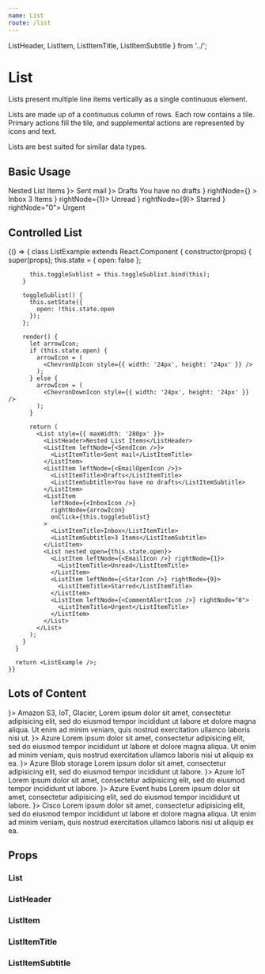 ```yaml
---
name: List
route: /list
---
```



  ListHeader,
  ListItem,
  ListItemTitle,
  ListItemSubtitle
} from '../';



# List

Lists present multiple line items vertically as a single continuous element.

Lists are made up of a continuous column of rows. Each row contains a tile.
Primary actions fill the tile, and supplemental actions are represented by icons
and text.

Lists are best suited for similar data types.

## Basic Usage

<Playground>
  <List style={{ maxWidth: '280px' }}>
    <ListHeader>Nested List Items</ListHeader>
    <ListItem leftNode={<SendIcon />}>
      <ListItemTitle>Sent mail</ListItemTitle>
    </ListItem>
    <ListItem leftNode={<EmailOpenIcon />}>
      <ListItemTitle>Drafts</ListItemTitle>
      <ListItemSubtitle>You have no drafts</ListItemSubtitle>
    </ListItem>
    <ListItem
      leftNode={<InboxIcon />}
      rightNode={<ChevronUpIcon style={{ width: '24px', height: '24px' }} />}
    >
      <ListItemTitle>Inbox</ListItemTitle>
      <ListItemSubtitle>3 Items</ListItemSubtitle>
    </ListItem>
    <List nested>
      <ListItem leftNode={<EmailIcon />} rightNode={1}>
        <ListItemTitle>Unread</ListItemTitle>
      </ListItem>
      <ListItem leftNode={<StarIcon />} rightNode={9}>
        <ListItemTitle>Starred</ListItemTitle>
      </ListItem>
      <ListItem leftNode={<CommentAlertIcon />} rightNode="0">
        <ListItemTitle>Urgent</ListItemTitle>
      </ListItem>
    </List>
  </List>
</Playground>

## Controlled List

<Playground>
  {() => {
      class ListExample extends React.Component {
        constructor(props) {
          super(props);
          this.state = {
            open: false
          };

          this.toggleSublist = this.toggleSublist.bind(this);
        }

        toggleSublist() {
          this.setState({
            open: !this.state.open
          });
        };

        render() {
          let arrowIcon;
          if (this.state.open) {
            arrowIcon = (
              <ChevronUpIcon style={{ width: '24px', height: '24px' }} />
            );
          } else {
            arrowIcon = (
              <ChevronDownIcon style={{ width: '24px', height: '24px' }} />
            );
          }

          return (
            <List style={{ maxWidth: '280px' }}>
              <ListHeader>Nested List Items</ListHeader>
              <ListItem leftNode={<SendIcon />}>
                <ListItemTitle>Sent mail</ListItemTitle>
              </ListItem>
              <ListItem leftNode={<EmailOpenIcon />}>
                <ListItemTitle>Drafts</ListItemTitle>
                <ListItemSubtitle>You have no drafts</ListItemSubtitle>
              </ListItem>
              <ListItem
                leftNode={<InboxIcon />}
                rightNode={arrowIcon}
                onClick={this.toggleSublist}
              >
                <ListItemTitle>Inbox</ListItemTitle>
                <ListItemSubtitle>3 Items</ListItemSubtitle>
              </ListItem>
              <List nested open={this.state.open}>
                <ListItem leftNode={<EmailIcon />} rightNode={1}>
                  <ListItemTitle>Unread</ListItemTitle>
                </ListItem>
                <ListItem leftNode={<StarIcon />} rightNode={9}>
                  <ListItemTitle>Starred</ListItemTitle>
                </ListItem>
                <ListItem leftNode={<CommentAlertIcon />} rightNode="0">
                  <ListItemTitle>Urgent</ListItemTitle>
                </ListItem>
              </List>
            </List>
          );
        }
      }

      return <ListExample />;
    }}

</Playground>

## Lots of Content

<Playground>
  <List>
    <ListItem leftNode={<AmazonIcon />}>
      <ListItemTitle>Amazon</ListItemTitle>
      <ListItemSubtitle>
        S3, IoT, Glacier, Lorem ipsum dolor sit amet, consectetur adipisicing
        elit, sed do eiusmod tempor incididunt ut labore et dolore magna aliqua.
        Ut enim ad minim veniam, quis nostrud exercitation ullamco laboris nisi
        ut.
      </ListItemSubtitle>
    </ListItem>
    <ListItem leftNode={<AzureIcon />}>
      <ListItemTitle>Azure</ListItemTitle>
      <ListItemSubtitle>
        Lorem ipsum dolor sit amet, consectetur adipisicing elit, sed do eiusmod
        tempor incididunt ut labore et dolore magna aliqua. Ut enim ad minim
        veniam, quis nostrud exercitation ullamco laboris nisi ut aliquip ex ea.
      </ListItemSubtitle>
    </ListItem>
    <List nested>
      <ListItem leftNode={<ViewGridIcon />}>
        <ListItemTitle>Azure Blob storage</ListItemTitle>
        <ListItemSubtitle>
          Lorem ipsum dolor sit amet, consectetur adipisicing elit, sed do
          eiusmod tempor incididunt ut labore.
        </ListItemSubtitle>
      </ListItem>
      <ListItem leftNode={<LanConnectIcon />}>
        <ListItemTitle>Azure IoT</ListItemTitle>
        <ListItemSubtitle>
          Lorem ipsum dolor sit amet, consectetur adipisicing elit, sed do
          eiusmod tempor incididunt ut labore.
        </ListItemSubtitle>
      </ListItem>
      <ListItem leftNode={<VectorPolylineIcon />}>
        <ListItemTitle>Azure Event hubs</ListItemTitle>
        <ListItemSubtitle>
          Lorem ipsum dolor sit amet, consectetur adipisicing elit, sed do
          eiusmod tempor incididunt ut labore.
        </ListItemSubtitle>
      </ListItem>
    </List>
    <ListItem leftNode={<CiscoWebexIcon />}>
      <ListItemTitle>Cisco</ListItemTitle>
      <ListItemSubtitle>
        Lorem ipsum dolor sit amet, consectetur adipisicing elit, sed do eiusmod
        tempor incididunt ut labore et dolore magna aliqua. Ut enim ad minim
        veniam, quis nostrud exercitation ullamco laboris nisi ut aliquip ex ea.
      </ListItemSubtitle>
    </ListItem>
  </List>
</Playground>

## Props

### List

<PropsTable of={List} />

### ListHeader

<PropsTable of={ListHeader} />

### ListItem

<PropsTable of={ListItem} />

### ListItemTitle

<PropsTable of={ListItemTitle} />

### ListItemSubtitle

<PropsTable of={ListItemSubtitle} />
